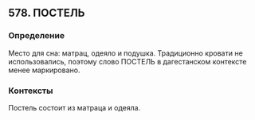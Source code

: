 ## 578. ПОСТЕЛЬ
### Определение
Место для сна: матрац, одеяло и подушка. Традиционно кровати не использовались, поэтому слово ПОСТЕЛЬ в дагестанском контексте менее маркировано.

### Контексты
Постель состоит из матраца и одеяла.

